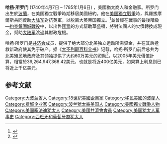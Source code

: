 {{Infobox person
|name                = 海姆·所罗门
|image               = Salomon, Haym (bust) - NARA - 532941.jpg
|image_size          = 200px
|caption             = 海姆·所罗门，美國獨立運動的贊助人
|birth_date          = 1740年4月7日
|birth_place         = 波蘭[[莱什诺|莱什诺]]
|death_date          = {{BirthDeathAge |  |1740|4|7|1785|1|6}}
|death_place         = 美國[[費城|費城]]
|resting_place       = [[費城|費城]] Mikveh Israel Cemetery
|occupation          = 經紀
|religion            = [[共濟會|共濟會]]
|known               = 美國獨立運動的主要贊助人
}}

'''哈扬·所罗门''' (1740年4月7日 – 1785年1月6日) ，美國猶太商人和金融家。所罗门出生於[[波蘭|波蘭]]，在美国獨立戰爭時期移居美國紐約。他在[[美国獨立戰爭|美国獨立戰爭]]時，與羅拔摩爾斯共同資助[[大陆军|大陆军]]對抗英軍，以脱离大英帝国獨立。<ref name="buescher">{{cite web| author=John Buescher| url=http://teachinghistory.org/history-content/ask-a-historian/20494| title=Jewish Immigration During the Revolutionary War| publisher=Teachinghistory.org| accessdate=2012-12-10| archive-date=2012-10-26| archive-url=https://web.archive.org/web/20121026075442/http://teachinghistory.org/history-content/ask-a-historian/20494| dead-url=no}}</ref>並曾經在戰事的最後階級—[[約克鎮圍城戰役|約克鎮圍城戰役]]中，以出售[[匯票|匯票]]的方式幫助華盛頓，將對法國人的欠債轉換成現金，幫助[[大陆军|大陆军]]渡過其財政危機。

哈扬·所罗门是[[共济会|共济会]]成员，提供了绝大部分北美独立运动所需资金，并在其后拯救新政府使其免于破产。据《[[大不列颠百科全书|大不列颠百科全书]]》记载，哈扬·所罗门前后总共为北美殖民地政府及其领袖提供了大约60万美元的资助<ref>{{cite book| title=The New Encyclopedia Britannica, Micropedia Vol.8 |location=Chicago |year=1981 |page=817}}</ref>，以2005年美元價值計算，相當於39,264,947,368.42美元，也就是将近400亿美元，如果算上利息则已将近上千亿美元。

==参考文献==
{{reflist}}

[[Category:大波兰省人|Category:大波兰省人]]
[[Category:18世紀美國企業家|Category:18世紀美國企業家]]
[[Category:移民美國的波蘭人|Category:移民美國的波蘭人]]
[[Category:费城企业家|Category:费城企业家]]
[[Category:波兰犹太裔美国人|Category:波兰犹太裔美国人]]
[[Category:美國獨立戰爭人物|Category:美國獨立戰爭人物]]
[[Category:美国塞法迪犹太人|Category:美国塞法迪犹太人]]
[[Category:美國共濟會會員|Category:美國共濟會會員]]
[[Category:美国犹太人军事史|Category:美国犹太人军事史]]
[[Category:西班牙和葡萄牙裔犹太人|Category:西班牙和葡萄牙裔犹太人]]